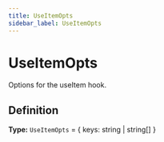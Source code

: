 ```yaml
---
title: UseItemOpts
sidebar_label: UseItemOpts
---
```


# UseItemOpts

Options for the useItem hook.

## Definition

**Type:** `UseItemOpts` = \{ keys: string | string[] \}

